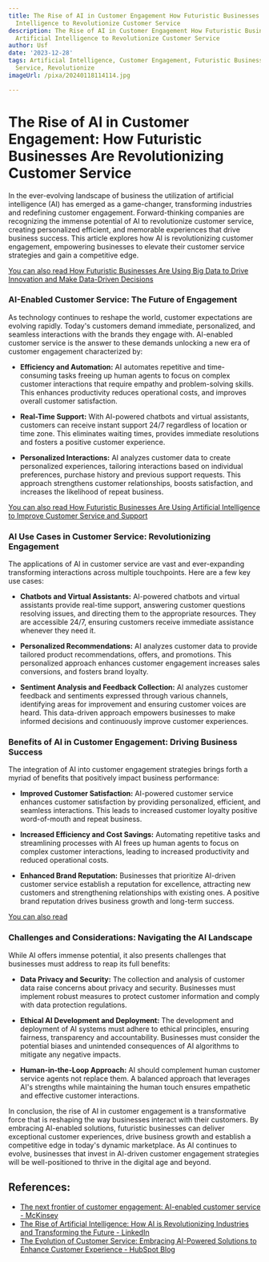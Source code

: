 ```yaml
---
title: The Rise of AI in Customer Engagement How Futuristic Businesses Are Using Artificial
  Intelligence to Revolutionize Customer Service
description: The Rise of AI in Customer Engagement How Futuristic Businesses Are Using
  Artificial Intelligence to Revolutionize Customer Service
author: Usf
date: '2023-12-28'
tags: Artificial Intelligence, Customer Engagement, Futuristic Businesses, Customer
  Service, Revolutionize
imageUrl: /pixa/20240118114114.jpg

---
```

# The Rise of AI in Customer Engagement: How  Futuristic Businesses Are Revolutionizing Customer Service

In the ever-evolving landscape of business the utilization of artificial intelligence (AI) has emerged as a game-changer, transforming industries and redefining customer  engagement. Forward-thinking companies are recognizing  the immense potential of AI to revolutionize customer service, creating personalized efficient, and memorable  experiences that drive business success. This article explores how  AI is revolutionizing customer engagement, empowering businesses  to  elevate their customer  service strategies and gain a competitive edge.

[You can also read How Futuristic Businesses Are Using  Big  Data to Drive Innovation and Make Data-Driven Decisions](How%20Futuristic%20Businesses%20Are%20Using%20Big%20Data%20to%20Drive%20Innovation%20and%20Make%20Data-Driven%20Decisions)


### AI-Enabled Customer Service: The Future of Engagement

As technology continues to reshape the world,  customer expectations are evolving rapidly. Today's customers demand immediate, personalized, and seamless interactions with the brands they engage  with. AI-enabled customer service is the answer to these demands unlocking a new  era of customer engagement characterized by:

- **Efficiency and Automation:** AI automates repetitive and time-consuming  tasks freeing up human agents to focus on complex customer interactions that require empathy  and problem-solving skills.  This enhances productivity reduces operational costs, and  improves overall  customer satisfaction.

- **Real-Time Support:**  With AI-powered chatbots  and virtual assistants,  customers can receive instant support 24/7 regardless of location or time zone. This eliminates waiting times, provides immediate resolutions and fosters  a positive customer experience.

- **Personalized Interactions:** AI analyzes customer data to create personalized experiences, tailoring interactions based on individual preferences, purchase history and previous  support requests. This  approach strengthens customer relationships,  boosts satisfaction, and  increases the  likelihood of repeat business.

[You can also read How Futuristic Businesses Are Using Artificial Intelligence to Improve Customer  Service and Support](How%20Futuristic%20Businesses%20Are%20Using%20Artificial%20Intelligence%20to%20Improve%20Customer%20Service%20and%20Support)


### AI Use Cases in Customer Service: Revolutionizing  Engagement

The applications  of AI in customer service are vast and  ever-expanding transforming interactions across multiple touchpoints. Here  are a few key use cases:

- **Chatbots and Virtual Assistants:** AI-powered chatbots and virtual assistants provide  real-time support, answering customer questions resolving issues, and directing them to the appropriate resources. They are accessible 24/7, ensuring customers receive immediate assistance whenever they need it.

- **Personalized Recommendations:** AI analyzes customer data to provide tailored product recommendations,  offers, and promotions. This personalized approach enhances customer engagement increases sales conversions, and fosters brand loyalty.

- **Sentiment Analysis and Feedback Collection:** AI analyzes customer feedback and sentiments expressed through  various channels, identifying areas for improvement and ensuring customer voices are  heard. This data-driven approach  empowers businesses to make informed decisions  and continuously improve customer experiences.

### Benefits of AI in Customer Engagement: Driving  Business Success

The integration of AI into customer engagement strategies brings forth  a myriad of benefits that positively impact business  performance:

- **Improved Customer Satisfaction:** AI-powered customer service  enhances  customer satisfaction by providing personalized, efficient, and seamless interactions.  This leads to increased customer  loyalty positive word-of-mouth and repeat business.

-  **Increased Efficiency and Cost Savings:** Automating repetitive  tasks and streamlining processes with AI frees up human agents to focus on complex customer interactions, leading to increased productivity and reduced operational costs.

- **Enhanced Brand Reputation:** Businesses that  prioritize AI-driven customer service establish a reputation for  excellence, attracting new customers and strengthening relationships with existing ones. A positive brand reputation drives business growth and long-term success.

[You can also read ]()


###  Challenges and Considerations: Navigating the AI  Landscape

While AI offers immense potential, it also presents challenges that businesses must address to reap its full benefits:

- **Data Privacy and Security:** The collection and  analysis of customer data raise concerns about privacy  and security. Businesses  must  implement robust measures to protect customer information and comply with data protection regulations.

-  **Ethical AI Development and  Deployment:**  The  development and deployment of AI systems must adhere to ethical principles, ensuring fairness, transparency and accountability. Businesses must consider the potential biases and unintended consequences of AI algorithms  to mitigate any  negative impacts.

-  **Human-in-the-Loop Approach:** AI  should complement  human  customer service agents not replace them. A balanced approach  that leverages AI's strengths while maintaining the human touch  ensures empathetic and effective customer interactions.

In conclusion, the rise of AI in customer engagement is a  transformative force that is reshaping the way  businesses interact with their customers. By embracing AI-enabled solutions, futuristic businesses can deliver exceptional  customer experiences, drive business growth and establish a competitive edge in today's dynamic marketplace. As AI continues to evolve, businesses that invest in AI-driven customer engagement strategies will be well-positioned  to thrive in the digital age and beyond.

## References:
- [The next frontier of customer engagement: AI-enabled customer service - McKinsey](https://www.mckinsey.com/capabilities/operations/our-insights/the-next-frontier-of-customer-engagement-ai-enabled-customer-service)
- [The Rise of Artificial Intelligence: How AI is Revolutionizing Industries and Transforming the Future - LinkedIn](https://www.linkedin.com/pulse/rise-artificial-intelligence-how-ai-revolutionizing-future-ceruto)
- [The Evolution of Customer Service: Embracing AI-Powered Solutions to Enhance Customer Experience - HubSpot Blog](https://blog.hubspot.com/service/embracing-ai-to-enhance-customer-experience)
